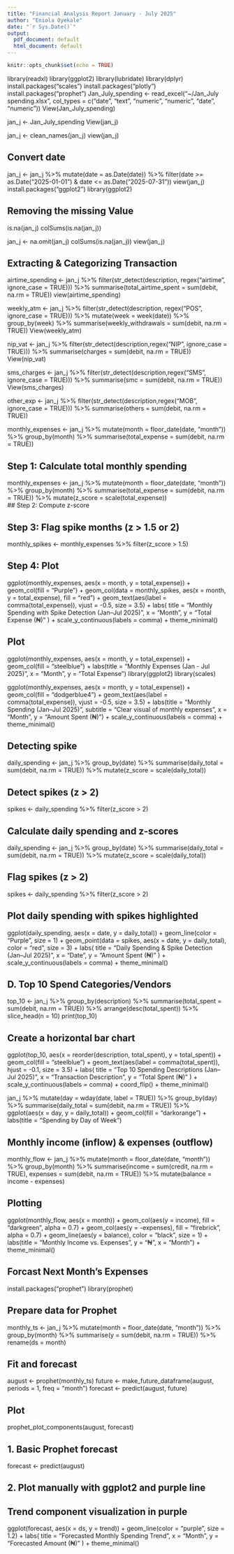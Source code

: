 ---
title: "Financial Analysis Report January - July 2025"
author: "Eniola Oyekale"
date: "`r Sys.Date()`"
output:
  pdf_document: default
  html_document: default
---

```{r setup, include=FALSE}
knitr::opts_chunk$set(echo = TRUE)
```

library(readxl)
library(ggplot2)
library(lubridate)
library(dplyr)
install.packages("scales")
install.packages("plotly")
install.packages("prophet")
Jan_July_spending <- read_excel("~/Jan_July spending.xlsx", 
                                col_types = c("date", "text", "numeric", 
                                              "numeric", "date", "numeric"))
View(Jan_July_spending)

jan_j <- Jan_July_spending
View(jan_j)

jan_j <- clean_names(jan_j)
view(jan_j)

## Convert date
jan_j <- jan_j %>% 
  mutate(date = as.Date(date)) %>% 
  filter(date >= as.Date("2025-01-01") & date <= as.Date("2025-07-31"))
view(jan_j)
install.packages("ggplot2")
library(ggplot2)

## Removing the missing Value
is.na(jan_j)
colSums(is.na(jan_j))

jan_j <- na.omit(jan_j)
colSums(is.na(jan_j))
view(jan_j)


## Extracting & Categorizing Transaction
airtime_spending <- jan_j %>%
  filter(str_detect(description, regex("airtime", ignore_case = TRUE))) %>%
  summarise(total_airtime_spent = sum(debit, na.rm = TRUE))
view(airtime_spending)

weekly_atm <- jan_j %>%
  filter(str_detect(description, regex("POS", ignore_case = TRUE))) %>%
  mutate(week = week(date)) %>% 
  group_by(week) %>% 
  summarise(weekly_withdrawals = sum(debit, na.rm = TRUE))
View(weekly_atm)

nip_vat <- jan_j %>% 
  filter(str_detect(description,regex("NIP", ignore_case = TRUE))) %>% 
  summarise(charges = sum(debit, na.rm = TRUE))
View(nip_vat)

sms_charges <- jan_j %>% 
  filter(str_detect(description,regex("SMS", ignore_case = TRUE))) %>% 
  summarise(smc = sum(debit, na.rm = TRUE))
View(sms_charges)

other_exp <- jan_j %>% 
  filter(str_detect(description,regex("MOB", ignore_case = TRUE))) %>% 
  summarise(others = sum(debit, na.rm = TRUE))


monthly_expenses <- jan_j %>%
  mutate(month = floor_date(date, "month")) %>%
  group_by(month) %>%
  summarise(total_expense = sum(debit, na.rm = TRUE))

## Step 1: Calculate total monthly spending
monthly_expenses <- jan_j %>%
  mutate(month = floor_date(date, "month")) %>%
  group_by(month) %>%
  summarise(total_expense = sum(debit, na.rm = TRUE)) %>%
  mutate(z_score = scale(total_expense))  
## Step 2: Compute z-score

## Step 3: Flag spike months (z > 1.5 or 2)
monthly_spikes <- monthly_expenses %>% filter(z_score > 1.5)

## Step 4: Plot
ggplot(monthly_expenses, aes(x = month, y = total_expense)) +
  geom_col(fill = "Purple") +
  geom_col(data = monthly_spikes, aes(x = month, y = total_expense), fill = "red") +
  geom_text(aes(label = comma(total_expense)), vjust = -0.5, size = 3.5) +
  labs(
    title = "Monthly Spending with Spike Detection (Jan–Jul 2025)",
    x = "Month", y = "Total Expense (₦)"
  ) +
  scale_y_continuous(labels = comma) +
  theme_minimal()



## Plot
ggplot(monthly_expenses, aes(x = month, y = total_expense)) +
  geom_col(fill = "steelblue") +
  labs(title = "Monthly Expenses (Jan - Jul 2025)", x = "Month", y = "Total Expense")
library(ggplot2)
library(scales)

ggplot(monthly_expenses, aes(x = month, y = total_expense)) +
  geom_col(fill = "dodgerblue4") +
  geom_text(aes(label = comma(total_expense)), vjust = -0.5, size = 3.5) +
  labs(title = "Monthly Spending (Jan–Jul 2025)",
       subtitle = "Clear visual of monthly expenses",
       x = "Month", y = "Amount Spent (₦)") +
  scale_y_continuous(labels = comma) +
  theme_minimal()




## Detecting spike
daily_spending <- jan_j %>%
  group_by(date) %>%
  summarise(daily_total = sum(debit, na.rm = TRUE)) %>%
  mutate(z_score = scale(daily_total))

## Detect spikes (z > 2)
spikes <- daily_spending %>% filter(z_score > 2)

## Calculate daily spending and z-scores
daily_spending <- jan_j %>%
  group_by(date) %>%
  summarise(daily_total = sum(debit, na.rm = TRUE)) %>%
  mutate(z_score = scale(daily_total))

## Flag spikes (z > 2)
spikes <- daily_spending %>% filter(z_score > 2)

## Plot daily spending with spikes highlighted
ggplot(daily_spending, aes(x = date, y = daily_total)) +
  geom_line(color = "Purple", size = 1) +
  geom_point(data = spikes, aes(x = date, y = daily_total), color = "red", size = 3) +
  labs(
    title = "Daily Spending & Spike Detection (Jan–Jul 2025)",
    x = "Date",
    y = "Amount Spent (₦)"
  ) +
  scale_y_continuous(labels = comma) +
  theme_minimal()

## D. Top 10 Spend Categories/Vendors
top_10 <- jan_j %>%
  group_by(description) %>%
  summarise(total_spent = sum(debit, na.rm = TRUE)) %>%
  arrange(desc(total_spent)) %>%
  slice_head(n = 10)
print(top_10)


## Create a horizontal bar chart
ggplot(top_10, aes(x = reorder(description, total_spent), y = total_spent)) +
  geom_col(fill = "steelblue") +
  geom_text(aes(label = comma(total_spent)), hjust = -0.1, size = 3.5) +
  labs(
    title = "Top 10 Spending Descriptions (Jan–Jul 2025)",
    x = "Transaction Description",
    y = "Total Spent (₦)"
  ) +
  scale_y_continuous(labels = comma) +
  coord_flip() +
  theme_minimal()


jan_j %>%
  mutate(day = wday(date, label = TRUE)) %>%
  group_by(day) %>%
  summarise(daily_total = sum(debit, na.rm = TRUE)) %>%
  ggplot(aes(x = day, y = daily_total)) +
  geom_col(fill = "darkorange") +
  labs(title = "Spending by Day of Week")

## Monthly income (inflow) & expenses (outflow)
monthly_flow <- jan_j %>%
  mutate(month = floor_date(date, "month")) %>%
  group_by(month) %>%
  summarise(income = sum(credit, na.rm = TRUE),
            expenses = sum(debit, na.rm = TRUE)) %>%
  mutate(balance = income - expenses)

## Plotting
ggplot(monthly_flow, aes(x = month)) +
  geom_col(aes(y = income), fill = "darkgreen", alpha = 0.7) +
  geom_col(aes(y = -expenses), fill = "firebrick", alpha = 0.7) +
  geom_line(aes(y = balance), color = "black", size = 1) +
  labs(title = "Monthly Income vs. Expenses",
       y = "₦", x = "Month") +
  theme_minimal()

## Forcast Next Month's Expenses 
install.packages("prophet")
library(prophet)

## Prepare data for Prophet
monthly_ts <- jan_j %>%
  mutate(month = floor_date(date, "month")) %>%
  group_by(month) %>%
  summarise(y = sum(debit, na.rm = TRUE)) %>%
  rename(ds = month)

## Fit and forecast
august <- prophet(monthly_ts)
future <- make_future_dataframe(august, periods = 1, freq = "month")
forecast <- predict(august, future)

## Plot
prophet_plot_components(august, forecast)

## 1. Basic Prophet forecast
forecast <- predict(august)

## 2. Plot manually with ggplot2 and purple line

## Trend component visualization in purple
ggplot(forecast, aes(x = ds, y = trend)) +
  geom_line(color = "purple", size = 1.2) +
  labs(
    title = "Forecasted Monthly Spending Trend",
    x = "Month",
    y = "Forecasted Amount (₦)"
  ) +
  theme_minimal()